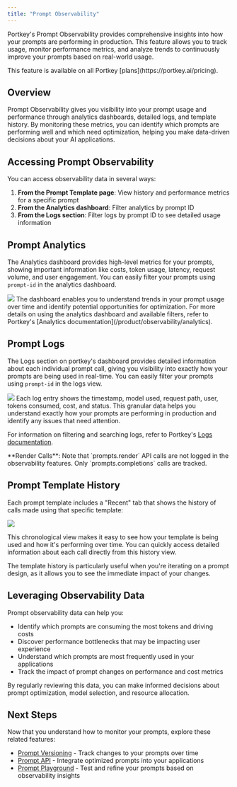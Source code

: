 ```yaml
---
title: "Prompt Observability"
---
```

Portkey's Prompt Observability provides comprehensive insights into how your prompts are performing in production. This feature allows you to track usage, monitor performance metrics, and analyze trends to continuously improve your prompts based on real-world usage.

<Info>
This feature is available on all Portkey [plans](https://portkey.ai/pricing).
</Info>

## Overview

Prompt Observability gives you visibility into your prompt usage and performance through analytics dashboards, detailed logs, and template history. By monitoring these metrics, you can identify which prompts are performing well and which need optimization, helping you make data-driven decisions about your AI applications.

## Accessing Prompt Observability

You can access observability data in several ways:

1. **From the Prompt Template page**: View history and performance metrics for a specific prompt
2. **From the Analytics dashboard**: Filter analytics by prompt ID
3. **From the Logs section**: Filter logs by prompt ID to see detailed usage information

## Prompt Analytics

The Analytics dashboard provides high-level metrics for your prompts, showing important information like costs, token usage, latency, request volume, and user engagement. You can easily filter your prompts using `prompt-id` in the analytics dashboard.

<Frame>
    <img src="/images/product/dashboard.png"/>
</Frame>
The dashboard enables you to understand trends in your prompt usage over time and identify potential opportunities for optimization. For more details on using the analytics dashboard and available filters, refer to Portkey's [Analytics documentation](/product/observability/analytics).

## Prompt Logs

The Logs section on portkey's dashboard provides detailed information about each individual prompt call, giving you visibility into exactly how your prompts are being used in real-time. You can easily filter your prompts using `prompt-id` in the logs view.

<Frame>
    <img src="/images/product/product-2.avif"/>
</Frame>
Each log entry shows the timestamp, model used, request path, user, tokens consumed, cost, and status. This granular data helps you understand exactly how your prompts are performing in production and identify any issues that need attention.

For information on filtering and searching logs, refer to Portkey's [Logs documentation](/product/observability/logs).

<Note>
**Render Calls**: Note that `prompts.render` API calls are not logged in the observability features. Only `prompts.completions` calls are tracked.
</Note>


## Prompt Template History

Each prompt template includes a "Recent" tab that shows the history of calls made using that specific template:

<Frame>
    <img src="/images/product/product-2.avif"/>
</Frame>

This chronological view makes it easy to see how your template is being used and how it's performing over time. You can quickly access detailed information about each call directly from this history view.

The template history is particularly useful when you're iterating on a prompt design, as it allows you to see the immediate impact of your changes.

## Leveraging Observability Data

Prompt observability data can help you:

- Identify which prompts are consuming the most tokens and driving costs
- Discover performance bottlenecks that may be impacting user experience
- Understand which prompts are most frequently used in your applications
- Track the impact of prompt changes on performance and cost metrics

By regularly reviewing this data, you can make informed decisions about prompt optimization, model selection, and resource allocation.

## Next Steps

Now that you understand how to monitor your prompts, explore these related features:

- [Prompt Versioning](/product/prompts-new/prompt-versioning) - Track changes to your prompts over time
- [Prompt API](/product/prompts-new/prompt-api) - Integrate optimized prompts into your applications
- [Prompt Playground](/product/prompts-new/prompt-playground) - Test and refine your prompts based on observability insights
